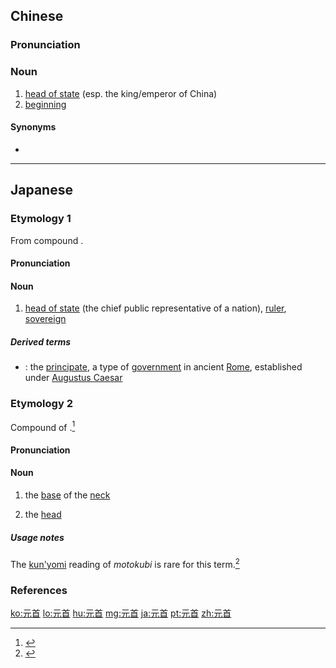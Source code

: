 ==Chinese==
{{zh-forms}}

===Pronunciation===
{{zh-pron
|m=yuánshǒu
|c=jyun4 sau2
|h=pfs=ngièn-sú
|mn=goân-siú
|ma=Zh-yuánshou.ogg
|cat=n
}}

===Noun===
{{zh-noun}}

# [[head of state]] (esp. the king/emperor of China)
# [[beginning]]

====Synonyms====
* {{zh-l|國家元首}}

----

==Japanese==

===Etymology 1===
{{ja-kanjitab|yomi=on|げん|しゅ}}
From {{etyl|ltc|ja|sort=げんしゅ}} compound {{m|zh|元首|tr=ngjwon syuw<sup>X</sup>|lit=first, prime + head}}.

====Pronunciation====
{{ja-pron|yomi=o|げんしゅ|acc=1|acc_ref=DJR}}

====Noun====
{{ja-noun|げんしゅ}}

# [[head of state]] (the chief public representative of a nation), [[ruler]], [[sovereign]]

=====Derived terms=====
{{der-top}}
* {{ja-r|元首政|げんしゅせい}}: the [[principate]], a type of [[government]] in ancient [[Rome]], established under [[w:Augustus Caesar|Augustus Caesar]]
{{der-bottom}}

===Etymology 2===
{{ja-kanjitab|yomi=k|もと|くび}}
Compound of {{compound|lang=ja|sort=もとくび|元|tr1=moto|t1=origin, base|首|tr2=kubi|t2=neck, head}}.<ref name="KDJ">{{R:Kokugo Dai Jiten}}</ref>

====Pronunciation====
{{ja-pron|yomi=k|もとくび}}

====Noun====
{{ja-noun|もとくび}}

# {{lb|ja|sort=もとくび|rare}} the [[base]] of the [[neck]]
# {{lb|ja|sort=もとくび|rare}} {{qualifier|by extension upwards}} the [[head]]

=====Usage notes=====
The [[訓読み#Japanese|kun'yomi]] reading of ''motokubi'' is rare for this term.<ref name="DJR">{{R:Daijirin}}</ref>

===References===
<references/>

[[ko:元首]]
[[lo:元首]]
[[hu:元首]]
[[mg:元首]]
[[ja:元首]]
[[pt:元首]]
[[zh:元首]]